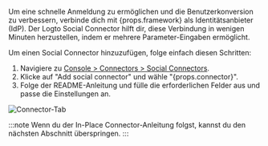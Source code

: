 Um eine schnelle Anmeldung zu ermöglichen und die Benutzerkonversion zu verbessern, verbinde dich mit {props.framework} als Identitätsanbieter (IdP). Der Logto Social Connector hilft dir, diese Verbindung in wenigen Minuten herzustellen, indem er mehrere Parameter-Eingaben ermöglicht.

Um einen Social Connector hinzuzufügen, folge einfach diesen Schritten:

1. Navigiere zu [Console > Connectors > Social Connectors](https://cloud.logto.io/to/connectors/social).
2. Klicke auf "Add social connector" und wähle "{props.connector}".
3. Folge der README-Anleitung und fülle die erforderlichen Felder aus und passe die Einstellungen an.

![Connector-Tab](../assets/connector-tab-social.png)

:::note
Wenn du der In-Place Connector-Anleitung folgst, kannst du den nächsten Abschnitt überspringen.
:::

